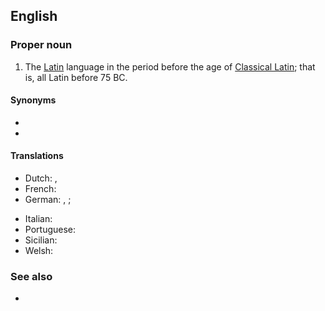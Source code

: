 ==English==
{{wiki|lang=en}}

===Proper noun===
{{en-proper noun|head=[[old|Old]] [[Latin]]}}

# The [[Latin]] language in the period before the age of [[Classical Latin]]; that is, all Latin before 75 BC.

====Synonyms====
* {{l|en|Archaic Latin}}
* {{l|en|Early Latin}}

====Translations====
{{trans-top|Old Latin}}
* Dutch: {{t|nl|Oudlatijn|n}}, {{t+|nl|Vroeglatijn|n}}
* French: {{t+|fr|latin archaïque|m}}
* German: {{t+|de|Altlatein|n}}, {{t+|de|Altlateinisch|n}} {{q|often only used for later or younger Old Latin}}; {{t+|de|Frühlatein}} {{q|often only used for earlier or older Old Latin}}
{{trans-mid}}
* Italian: {{t|it|latino arcaico|m}}
* Portuguese: {{t|pt|latim antigo|m}}
* Sicilian: {{t|scn|latinu anticu|m}}
* Welsh: {{t|cy|Hen Ladin|m}}
{{trans-bottom}}

===See also===
* {{list:varieties of Latin/en}}